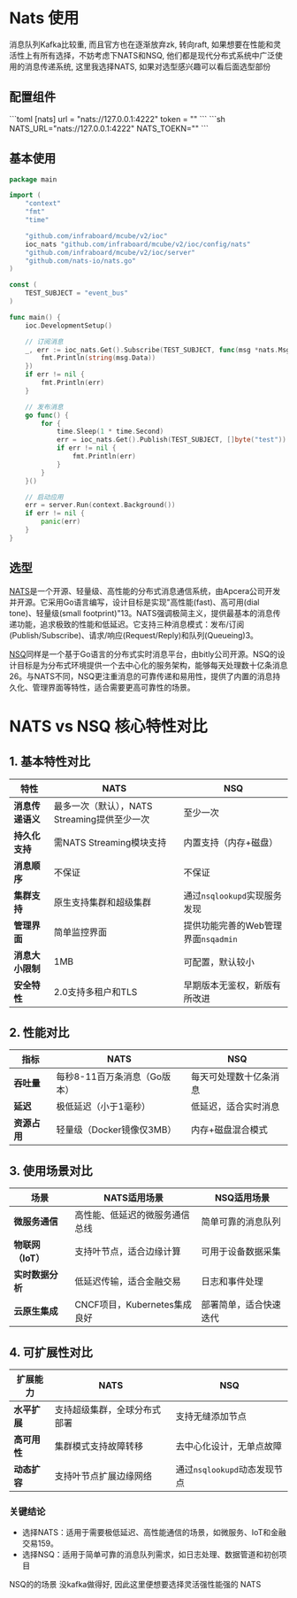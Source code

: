 
# Nats 使用

消息队列Kafka比较重, 而且官方也在逐渐放弃zk, 转向raft, 如果想要在性能和灵活性上有所有选择，不妨考虑下NATS和NSQ, 他们都是现代分布式系统中广泛使用的消息传递系统, 这里我选择NATS, 如果对选型感兴趣可以看后面选型部份

## 配置组件

<Tabs>
  <Tab label="toml">
```toml
[nats]
  url = "nats://127.0.0.1:4222"
  token = ""
```
  </Tab>
  <Tab label="env">
```sh
NATS_URL="nats://127.0.0.1:4222"
NATS_TOEKN=""
```
</Tab>
</Tabs>  

## 基本使用

```go
package main

import (
	"context"
	"fmt"
	"time"

	"github.com/infraboard/mcube/v2/ioc"
	ioc_nats "github.com/infraboard/mcube/v2/ioc/config/nats"
	"github.com/infraboard/mcube/v2/ioc/server"
	"github.com/nats-io/nats.go"
)

const (
	TEST_SUBJECT = "event_bus"
)

func main() {
	ioc.DevelopmentSetup()

	// 订阅消息
	_, err := ioc_nats.Get().Subscribe(TEST_SUBJECT, func(msg *nats.Msg) {
		fmt.Println(string(msg.Data))
	})
	if err != nil {
		fmt.Println(err)
	}

	// 发布消息
	go func() {
		for {
			time.Sleep(1 * time.Second)
			err = ioc_nats.Get().Publish(TEST_SUBJECT, []byte("test"))
			if err != nil {
				fmt.Println(err)
			}
		}
	}()

	// 启动应用
	err = server.Run(context.Background())
	if err != nil {
		panic(err)
	}
}
```

## 选型

[NATS](https://nsq.io/)是一个开源、轻量级、高性能的分布式消息通信系统，由Apcera公司开发并开源。它采用Go语言编写，设计目标是实现"高性能(fast)、高可用(dial tone)、轻量级(small footprint)"13。NATS强调极简主义，提供最基本的消息传递功能，追求极致的性能和低延迟。它支持三种消息模式：发布/订阅(Publish/Subscribe)、请求/响应(Request/Reply)和队列(Queueing)3。

[NSQ](https://nats.io/)同样是一个基于Go语言的分布式实时消息平台，由bitly公司开源。NSQ的设计目标是为分布式环境提供一个去中心化的服务架构，能够每天处理数十亿条消息26。与NATS不同，NSQ更注重消息的可靠传递和易用性，提供了内置的消息持久化、管理界面等特性，适合需要更高可靠性的场景。

# NATS vs NSQ 核心特性对比

## 1. 基本特性对比

| **特性**               | **NATS**                                | **NSQ**                                |
|------------------------|-----------------------------------------|----------------------------------------|
| **消息传递语义**       | 最多一次（默认），NATS Streaming提供至少一次 | 至少一次                              |
| **持久化支持**         | 需NATS Streaming模块支持                | 内置支持（内存+磁盘）                 |
| **消息顺序**           | 不保证                                  | 不保证                                |
| **集群支持**           | 原生支持集群和超级集群                  | 通过`nsqlookupd`实现服务发现          |
| **管理界面**           | 简单监控界面                           | 提供功能完善的Web管理界面`nsqadmin`   |
| **消息大小限制**       | 1MB                                    | 可配置，默认较小                      |
| **安全特性**           | 2.0支持多租户和TLS                     | 早期版本无鉴权，新版有所改进          |

## 2. 性能对比

| **指标**               | **NATS**                     | **NSQ**                     |
|------------------------|------------------------------|-----------------------------|
| **吞吐量**             | 每秒8-11百万条消息（Go版本） | 每天可处理数十亿条消息      |
| **延迟**               | 极低延迟（小于1毫秒）        | 低延迟，适合实时消息        |
| **资源占用**           | 轻量级（Docker镜像仅3MB）    | 内存+磁盘混合模式           |

## 3. 使用场景对比

| **场景**               | **NATS适用场景**             | **NSQ适用场景**             |
|------------------------|------------------------------|-----------------------------|
| **微服务通信**         | 高性能、低延迟的微服务通信总线 | 简单可靠的消息队列          |
| **物联网（IoT）**      | 支持叶节点，适合边缘计算      | 可用于设备数据采集          |
| **实时数据分析**       | 低延迟传输，适合金融交易      | 日志和事件处理              |
| **云原生集成**         | CNCF项目，Kubernetes集成良好  | 部署简单，适合快速迭代      |

## 4. 可扩展性对比

| **扩展能力**           | **NATS**                     | **NSQ**                     |
|------------------------|------------------------------|-----------------------------|
| **水平扩展**           | 支持超级集群，全球分布式部署  | 支持无缝添加节点            |
| **高可用性**           | 集群模式支持故障转移          | 去中心化设计，无单点故障    |
| **动态扩容**           | 支持叶节点扩展边缘网络        | 通过`nsqlookupd`动态发现节点|



### 关键结论

+ 选择NATS：适用于需要极低延迟、高性能通信的场景，如微服务、IoT和金融交易159。
+ 选择NSQ：适用于简单可靠的消息队列需求，如日志处理、数据管道和初创项目

NSQ的的场景 没kafka做得好, 因此这里便想要选择灵活强性能强的 NATS